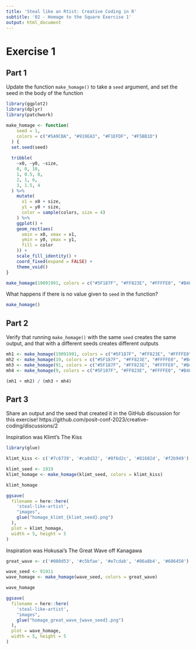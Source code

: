 ```yaml
---
title: 'Steal like an Rtist: Creative Coding in R'
subtitle: '02 - Homage to the Square Exercise 1'
output: html_document
---
```


# Exercise 1

## Part 1

Update the function `make_homage()` to take a `seed` argument, and set the seed in the body of the function

```r
library(ggplot2)
library(dplyr)
library(patchwork)

make_homage <- function(
    seed = 1,
    colors = c("#5A9CBA", "#919EA3", "#F1EFDF", "#F5BB1D")
  ) {
  set.seed(seed)
  
  tribble(
    ~x0, ~y0, ~size,
    0, 0, 10,
    1, 0.5, 8,
    2, 1, 6,
    3, 1.5, 4
  ) %>%
    mutate(
      x1 = x0 + size,
      y1 = y0 + size,
      color = sample(colors, size = 4)
    ) %>%
    ggplot() +
    geom_rect(aes(
      xmin = x0, xmax = x1,
      ymin = y0, ymax = y1,
      fill = color
    )) +
    scale_fill_identity() +
    coord_fixed(expand = FALSE) +
    theme_void()
}

make_homage(19091991, colors = c("#5F187F", "#FF823E", "#FFFFE0", "#B486D4"))
```

What happens if there is no value given to `seed` in the function?

```r
make_homage()
```

## Part 2

Verify that running `make_homage()` with the same `seed` creates the same output, and that with a different seeds creates different outputs

```r
mh1 <- make_homage(19091991, colors = c("#5F187F", "#FF823E", "#FFFFE0", "#B486D4"))
mh2 <- make_homage(19, colors = c("#5F187F", "#FF823E", "#FFFFE0", "#B486D4"))
mh3 <- make_homage(91, colors = c("#5F187F", "#FF823E", "#FFFFE0", "#B486D4"))
mh4 <- make_homage(9, colors = c("#5F187F", "#FF823E", "#FFFFE0", "#B486D4"))

(mh1 + mh2) / (mh3 + mh4)

```

## Part 3

Share an output and the seed that created it in the GitHub discussion for this exercise! https://github.com/posit-conf-2023/creative-coding/discussions/2

Inspiration was Klimt's The Kiss

```r
library(glue)

klimt_kiss <- c('#7c6739', '#ca8d32', '#8f6d2c', '#81682d', '#f2b949')

klimt_seed <- 1919
klimt_homage <- make_homage(klimt_seed, colors = klimt_kiss)

klimt_homage

ggsave(
  filename = here::here(
    'steal-like-artist', 
    "images", 
    glue("homage_klimt_{klimt_seed}.png")
  ),
  plot = klimt_homage,
  width = 5, height = 5
)
```

Inspiration was Hokusai's The Great Wave off Kanagawa

```r

great_wave <- c('#080d53', '#c5bfae', '#e7cdab', '#86a8b4', '#686450')

wave_seed <- 91911
wave_homage <- make_homage(wave_seed, colors = great_wave)

wave_homage

ggsave(
  filename = here::here(
    'steal-like-artist', 
    "images", 
    glue("homage_great_wave_{wave_seed}.png")
  ),
  plot = wave_homage,
  width = 5, height = 5
)
```
